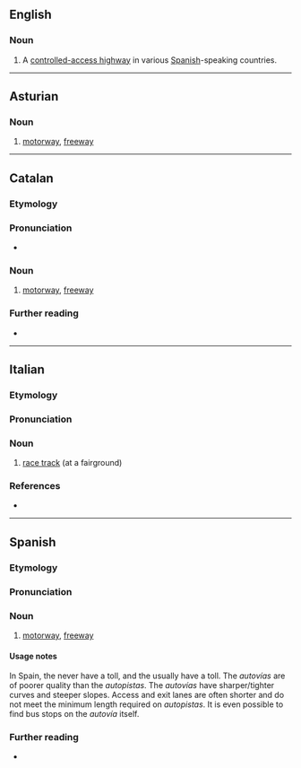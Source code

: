 ==English==

===Noun===
{{en-noun}}

# A [[controlled-access highway]] in various [[Spanish]]-speaking countries.

----

==Asturian==
{{wikipedia|lang=ast}}

===Noun===
{{ast-noun|f|autopistes}}

# [[motorway]], [[freeway]]

----

==Catalan==

===Etymology===
{{com|ca|auto|pista}}

===Pronunciation===
* {{ca-IPA}}

===Noun===
{{ca-noun|f}}

# [[motorway]], [[freeway]]

===Further reading===
* {{R:IEC2}}

{{c|ca|Roads}}

----

==Italian==

===Etymology===
{{prefix|it|auto|id1=car|pista}}

===Pronunciation===
{{it-pr|àutopìsta}}

===Noun===
{{it-noun|f}}

# [[race track]] (at a fairground)

===References===
* {{R:it:Trec}}

----

==Spanish==
{{wikipedia|lang=es}}

===Etymology===
{{af|es|auto|pista}}

===Pronunciation===
{{es-pr}}

===Noun===
{{es-noun|f}}

# [[motorway]], [[freeway]]
#: {{cot|es|autovía}}

====Usage notes====
In Spain, the {{m|es|autovía|autovías}} never have a toll, and the {{m|es|autopista|autopistas}} usually have a toll. The ''autovías'' are of poorer quality than the ''autopistas''. The ''autovías'' have sharper/tighter curves and steeper slopes. Access and exit lanes are often shorter and do not meet the minimum length required on ''autopistas''. It is even possible to find bus stops on the ''autovía'' itself.

===Further reading===
* {{R:es:DRAE}}

{{C|es|Roads}}